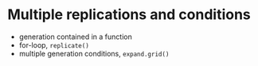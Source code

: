 
# Multiple replications and conditions

* generation contained in a function
* for-loop, `replicate()`
* multiple generation conditions, `expand.grid()`
